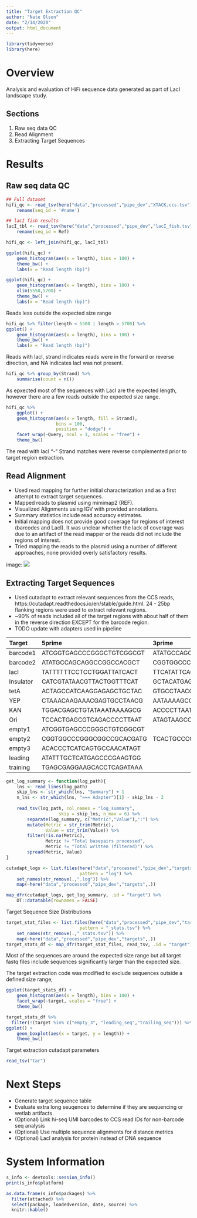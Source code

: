 ```yaml
---
title: "Target Extraction QC"
author: "Nate Olson"
date: "2/14/2020"
output: html_document
---
```


```r
library(tidyverse)
library(here)
```

# Overview
Analysis and evaluation of HiFi sequence data generated as part of LacI landscape study.

## Sections
1. Raw seq data QC  
1. Read Alignment  
1. Extracting Target Sequences

# Results
## Raw seq data QC

```r
## Full dataset
hifi_qc <- read_tsv(here("data","processed","pipe_dev","XTACK.ccs.tsv")) %>% 
    rename(seq_id = '#name')

## lacI fish results
lacI_tbl <- read_tsv(here("data","processed","pipe_dev","lacI_fish.tsv")) %>% 
    rename(seq_id = Ref)

hifi_qc <- left_join(hifi_qc, lacI_tbl)
```

```r
ggplot(hifi_qc) + 
    geom_histogram(aes(x = length), bins = 100) + 
    theme_bw() + 
    labs(x = "Read length (bp)")
```
```r
ggplot(hifi_qc) + 
    geom_histogram(aes(x = length), bins = 100) + 
    xlim(5550,5700) + 
    theme_bw() +
    labs(x = "Read length (bp)")
```

Reads less outside the expected size range
```r
hifi_qc %>% filter(length < 5500 | length > 5700) %>% 
ggplot() + 
    geom_histogram(aes(x = length), bins = 100) + 
    theme_bw() +
    labs(x = "Read length (bp)")
```

Reads with lacI, strand indicates reads were in the forward or reverse direction, and NA indicates lacI was not present.

```r
hifi_qc %>% group_by(Strand) %>% 
    summarise(count = n())
```

As epxected most of the sequences with LacI are the expected length, however there are a few reads outside the expected size range. 
```r
hifi_qc %>% 
    ggplot() + 
    geom_histogram(aes(x = length, fill = Strand), 
                   bins = 100, 
                   position = "dodge") + 
    facet_wrap(~Query, ncol = 1, scales = "free") + 
    theme_bw()
```

The read with lacI "-" Strand matches were reverse complemented prior to target region extraction. 

## Read Alignment

- Used read mapping for further initial characterization and as a first attempt to extract target sequences.
- Mapped reads to plasmid using mimimap2 (REF).  
- Visualized Alignments using IGV with provided annotations.
- Summary statistics include read accuracy estimates. 
- Initial mapping does not provide good coverage for regions of interest (barcodes and LacI). It was unclear whether the lack of coverage was due to an artifact of the read mapper or the reads did not include the regions of interest. 
- Tried mapping the reads to the plasmid using a number of different approaches, none provided overly satisfactory results. 

image: ![](results/qc/minimap2_full_plasmid.png)




## Extracting Target Sequences

- Used cutadapt to extract relevant sequences from the CCS reads, https://cutadapt.readthedocs.io/en/stable/guide.html. 
24 - 25bp flanking regions were used to extract relevant regions.  
- ~90% of reads included all of the target regions with about half of them in the reverse direction EXCEPT for the barcode region. 
- 
TODO update with adapters used in pipeline 

Target     | 5prime                    | 3prime                    |
|:---------|:--------------------------|:--------------------------|
| barcode1 | ATCGGTGAGCCCGGGCTGTCGGCGT | ATATGCCAGCAGGCCGGCCACGCT  |
| barcode2 | ATATGCCAGCAGGCCGGCCACGCT  | CGGTGGCCCGGGCGGCCGCACGATG |
| lacI     | TATTTTTTCCTCCTGGATTATCACT | TTCATATTCACCACCCTGAATTGAC |
| Insulator| CATCGTATAACGTTACTGGTTTCAT | GCTACATGAGTAGCAGTACGAAAAT |
| tetA     | ACTAGCCATCAAGGAGAGCTGCTAC | GTGCCTAACGGCGTAAGGAGGTATT |
| YEP      | CTAAACAAGAAACGAGTGCCTAACG | AATAAAAGCGGGAGACCAGAAACAA |
| KAN      | TGGACGAGCTGTATAAATAAAAGCG | ACCCCTTAATAAGATGATCTTCTTG |
| Ori      | TCCACTGAGCGTCAGACCCCTTAAT | ATAGTAAGCCAGTATACACTCCGCT |
| empty1   | ATCGGTGAGCCCGGGCTGTCGGCGT ||
| empty2   | CGGTGGCCCGGGCGGCCGCACGATG | TCACTGCCCGCTTTCCAGTCGGGAA |
| empty3   | ACACCCTCATCAGTGCCAACATAGT ||
| leading  | ATATTTGCTCATGAGCCCGAAGTGG ||
| training | TGAGCGAGGAAGCACCTCAGATAAA ||


```r

get_log_summary <- function(log_path){
    lns <- read_lines(log_path)
    skip_lns <- str_which(lns, "Summary") + 1
    n_lns <- str_which(lns, "=== Adapter")[1] - skip_lns - 2
    
    read_tsv(log_path, col_names = "log_summary", 
                    skip = skip_lns, n_max = 6) %>% 
        separate(log_summary, c("Metric","Value"),":") %>% 
        mutate(Metric = str_trim(Metric),
               Value = str_trim(Value)) %>% 
        filter(!is.na(Metric),
               Metric != "Total basepairs processed",
               Metric != "Total written (filtered)") %>% 
        spread(Metric, Value)
}

cutadapt_logs <- list.files(here("data","processed","pipe_dev","targets"), 
                            pattern = "log") %>% 
    set_names(str_remove(.,".log")) %>% 
    map(~here("data","processed","pipe_dev","targets",.))

map_dfr(cutadapt_logs, get_log_summary, .id = "target") %>% 
    DT::datatable(rownames = FALSE)
```

Target Sequence Size Distributions
```r
target_stat_files <- list.files(here("data","processed","pipe_dev","targets"), 
                            pattern = "_stats.tsv") %>% 
    set_names(str_remove(.,"_stats.tsv")) %>% 
    map(~here("data","processed","pipe_dev","targets",.))
target_stats_df <- map_dfr(target_stat_files, read_tsv, .id = "target") 
```
Most of the sequences are around the expected size range but all target fastq files include sequences significantly larger than the expected size. 

The target extraction code was modified to exclude sequences outside a defined size range, 
```r
ggplot(target_stats_df) + 
    geom_histogram(aes(x = length), bins = 100) + 
    facet_wrap(~target, scales = "free") + 
    theme_bw()
```

```r
target_stats_df %>% 
  filter(!(target %in% c("empty_3", "leading_seq","trailing_seq"))) %>% 
ggplot() + 
    geom_boxplot(aes(x = target, y = length)) + 
    theme_bw()
```


Target extraction cutadapt parameters
```r
read_tsv("tar")
```


# Next Steps
- Generate target sequence table  
- Evaluate extra long seuqences to determine if they are sequencing or wetlab artifacts
- (Optional) Link hi-seq UMI barcodes to CCS read IDs for non-barcode seq analysis  
- (Optional) Use multiple sequence alignments for distance metrics
- (Optional) LacI analysis for protein instead of DNA sequence

# System Information

```r
s_info <- devtools::session_info()
print(s_info$platform)
```
```r
as.data.frame(s_info$packages) %>% 
  filter(attached) %>% 
  select(package, loadedversion, date, source) %>% 
  knitr::kable()
```
